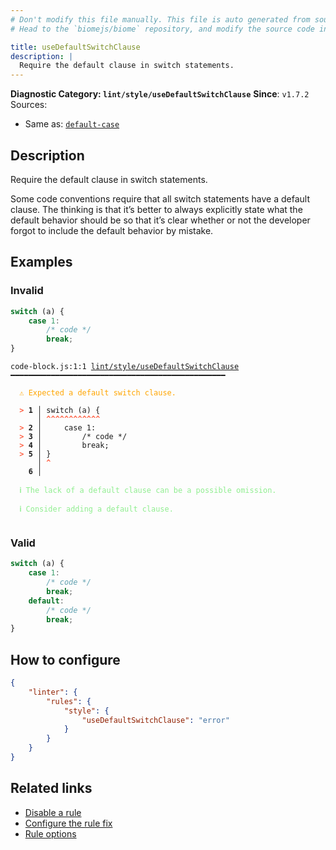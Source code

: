 ```yaml
---
# Don't modify this file manually. This file is auto generated from source, and you will lose your changes next time the website is built.
# Head to the `biomejs/biome` repository, and modify the source code in there.

title: useDefaultSwitchClause
description: |
  Require the default clause in switch statements.
---
```


**Diagnostic Category: `lint/style/useDefaultSwitchClause`**
<Tabs>
<TabItem label="JavaScript (and super languages)" icon="seti:javascript">
**Since**: `v1.7.2`
Sources: 
- Same as: <a href="https://eslint.org/docs/latest/rules/default-case" target="_blank"><code>default-case</code></a>

## Description
Require the default clause in switch statements.

Some code conventions require that all switch statements have a default clause. The thinking is that it’s better
to always explicitly state what the default behavior should be so that it’s clear whether or not the developer
forgot to include the default behavior by mistake.

## Examples

### Invalid

```js
switch (a) {
    case 1:
        /* code */
        break;
}
```

<pre class="language-text"><code class="language-text">code-block.js:1:1 <a href="https://biomejs.dev/linter/rules/use-default-switch-clause">lint/style/useDefaultSwitchClause</a> ━━━━━━━━━━━━━━━━━━━━━━━━━━━━━━━━━━━━━━━━━━━━━━━━<br /><br />  <strong><span style="color: Orange;">⚠</span></strong> <span style="color: Orange;">Expected a default switch clause.</span><br />  <br />  <strong><span style="color: Tomato;">&gt;</span></strong> <strong>1 │ </strong>switch (a) &#123;<br />   <strong>   │ </strong><strong><span style="color: Tomato;">^</span></strong><strong><span style="color: Tomato;">^</span></strong><strong><span style="color: Tomato;">^</span></strong><strong><span style="color: Tomato;">^</span></strong><strong><span style="color: Tomato;">^</span></strong><strong><span style="color: Tomato;">^</span></strong><strong><span style="color: Tomato;">^</span></strong><strong><span style="color: Tomato;">^</span></strong><strong><span style="color: Tomato;">^</span></strong><strong><span style="color: Tomato;">^</span></strong><strong><span style="color: Tomato;">^</span></strong><strong><span style="color: Tomato;">^</span></strong><br />  <strong><span style="color: Tomato;">&gt;</span></strong> <strong>2 │ </strong>    case 1:<br />  <strong><span style="color: Tomato;">&gt;</span></strong> <strong>3 │ </strong>        /&#42; code &#42;/<br />  <strong><span style="color: Tomato;">&gt;</span></strong> <strong>4 │ </strong>        break;<br />  <strong><span style="color: Tomato;">&gt;</span></strong> <strong>5 │ </strong>&#125;<br />   <strong>   │ </strong><strong><span style="color: Tomato;">^</span></strong><br />    <strong>6 │ </strong><br />  <br />  <strong><span style="color: lightgreen;">ℹ</span></strong> <span style="color: lightgreen;">The lack of a default clause can be a possible omission.</span><br />  <br />  <strong><span style="color: lightgreen;">ℹ</span></strong> <span style="color: lightgreen;">Consider adding a default clause.</span><br />  <br /></code></pre>

### Valid

```js
switch (a) {
    case 1:
        /* code */
        break;
    default:
        /* code */
        break;
}
```

## How to configure
```json title="biome.json"
{
	"linter": {
		"rules": {
			"style": {
				"useDefaultSwitchClause": "error"
			}
		}
	}
}

```
## Related links

- [Disable a rule](/linter/#disable-a-rule)
- [Configure the rule fix](/linter#configure-the-rule-fix)
- [Rule options](/linter/#rule-options)

</TabItem>
</Tabs>


